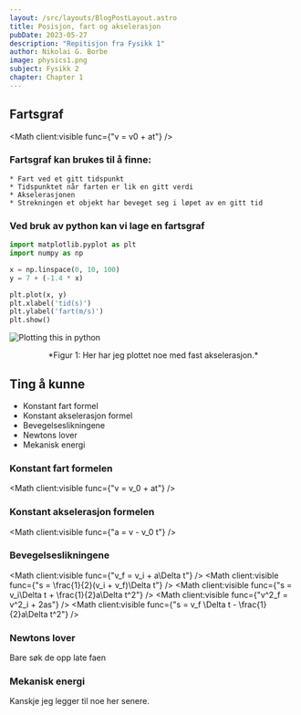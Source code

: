 ```yaml
---
layout: /src/layouts/BlogPostLayout.astro
title: Posisjon, fart og akselerasjon
pubDate: 2023-05-27
description: "Repitisjon fra Fysikk 1"
author: Nikolai G. Borbe
image: physics1.png
subject: Fysikk 2
chapter: Chapter 1
---
```


## Fartsgraf
<Math client:visible func={"v = v0 + at"} />

### Fartsgraf kan brukes til å finne:
    * Fart ved et gitt tidspunkt
    * Tidspunktet når farten er lik en gitt verdi
    * Akselerasjonen
    * Strekningen et objekt har beveget seg i løpet av en gitt tid

### Ved bruk av python kan vi lage en fartsgraf
```python
import matplotlib.pyplot as plt
import numpy as np

x = np.linspace(0, 10, 100)
y = 7 + (-1.4 * x)

plt.plot(x, y)
plt.xlabel('tid(s)')
plt.ylabel('fart(m/s)')
plt.show()
```
![Plotting this in python](/homepage/public/static/figure_1.png)
<center>*Figur 1: Her har jeg plottet noe med fast akselerasjon.*</center>

## Ting å kunne 
* Konstant fart formel
* Konstant akselerasjon formel
* Bevegelseslikningene
* Newtons lover
* Mekanisk energi

### Konstant fart formelen
<Math client:visible func={"v = v_0 + at"} />

### Konstant akselerasjon formelen
<Math client:visible func={"a = v - v_0  t"} />

### Bevegelseslikningene
<Math client:visible func={"v_f = v_i + a\\Delta t"} />
<Math client:visible func={"s = \\frac{1}{2}(v_i + v_f)\\Delta t"} />
<Math client:visible func={"s = v_i\\Delta t + \\frac{1}{2}a\\Delta t^2"} />
<Math client:visible func={"v^2_f = v^2_i + 2as"} />
<Math client:visible func={"s = v_f \\Delta t - \\frac{1}{2}a\\Delta t^2"} />

### Newtons lover
Bare søk de opp late faen

### Mekanisk energi
Kanskje jeg legger til noe her senere.

